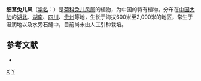 {{Speciesbox
| taxon = Ainsliaea tenuicaulis
| binomial_authority = Mattf.
}}

'''细茎兔儿风'''（[[学名|学名]]：{{lang|la|''Ainsliaea tenuicaulis''}}）是[[菊科|菊科]][[兔儿风属|兔儿风属]]的植物，为中国的特有植物。分布在[[中国大陆|中国大陆]]的[[湖北|湖北]]、[[湖南|湖南]]、[[四川|四川]]、[[贵州|贵州]]等地，生长于海拔600米至2,000米的地区，常生于湿润地以及水旁石缝中，目前尚未由人工引种栽培。

== 参考文献 ==
<div class="references-small">
* {{cite web| url =http://www.bioinfo.cn/db05/KmzwSpecies.php?action=view&id=3954| title =细茎兔儿风| work =《中国高等植物数据库全库》| publisher =中国科学院微生物研究所| author =昆明植物研究所| accessdate =2009-02-24| deadurl =yes| archiveurl =https://web.archive.org/web/20160305030916/http://www.bioinfo.cn/db05/KmzwSpecies.php?action=view&id=3954| archivedate =2016-03-05}}
</div>

{{taxonbar}}
[[Category:兔儿风属|X]]
[[Category:中國特有植物|Y]]